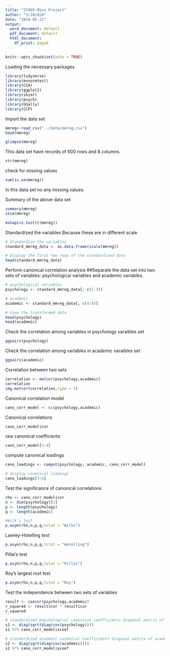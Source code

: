 ---
title: "ST405-Mini Project"
author: "S/18/824"
date: "2024-05-21"
output:
  word_document: default
  pdf_document: default
  html_document:
    df_print: paged
---

```{r setup, include=FALSE}
knitr::opts_chunk$set(echo = TRUE)
```

Loading the necessary packages
```{r}
library(tidyverse)
library(mvnormtest)
library(CCA)
library(ggplot2)
library(skimr)
library(psych)
library(GGally)
library(CCP)

```

Import the data set
```{r}
mmreg<-read_csv("../data/mmreg.csv")
head(mmreg)
```
```{r}
glimpse(mmreg)
```
This data set have records of 600 rows and 8 columns.

```{r}
str(mmreg)
```
check for missing values
```{r}
sum(is.na(mmreg))
```
In this data set no any missing values.


Summary of the above data set
```{r}
summary(mmreg)
skim(mmreg)
```

```{r}

mshapiro.test(t(mmreg))
```


Standardized the variables.Because these are in different scale
```{r}
# Standardize the variables
standard_mmreg_data <- as.data.frame(scale(mmreg))

# Display the first few rows of the standardized data
head(standard_mmreg_data)

```
Perform canonical correlation analysis
##Separate the data set into two sets of variables: psychological variables and academic variables.
```{r}
# psychological variables
psychology <- standard_mmreg_data[, c(1:3)]

# academic
academic <- standard_mmreg_data[, c(4:8)]

# View the transformed data
head(psychology)
head(academic)

```

Check the correlation among variables in psychology varaibles set
```{r}
ggpairs(psychology)
```
Check the correlation among variables in academic varaibles set
```{r}
ggpairs(academic)
```
Correlation between two sets
```{r}
correlation <- matcor(psychology,academic)
correlation
img.matcor(correlation,type = 3)
```
Canonical correlation model
```{r}
cano_corr_model <- cc(psychology,academic)

```
Canonical correlations
```{r}
cano_corr_model$cor
```
raw canonical coefficients
```{r}
cano_corr_model[3:4]
```
compute canonical loadings
```{r}
cano_loadings <- comput(psychology, academic, cano_corr_model)

# display canonical loadings
cano_loadings[3:6]
```

Test the significance of canonical correlations
```{r}
rho <- cano_corr_model$cor
n <- dim(psychology)[1]
p <- length(psychology)
q <- length(academic)

#Wilk's test
p.asym(rho,n,p,q,tstat = "Wilks")
```


Lawley-Hotelling test
```{r}
p.asym(rho,n,p,q,tstat = "Hotelling")
```

Pillai's test
```{r}
p.asym(rho,n,p,q,tstat = "Pillai")
```

Roy's largest root test
```{r}
p.asym(rho,n,p,q,tstat = "Roy")
```


Test the independence between two sets of variables
```{r}
result <- cancor(psychology,academic)
r_squared <- result$cor * result$cor
r_squared
```
```{r}
# standardized psychological canonical coefficients diagonal matrix of psychology sd's
s1 <- diag(sqrt(diag(cov(psychology))))
s1 %*% cano_corr_model$xcoef

```
```{r}
# standardized academic canonical coefficients diagonal matrix of academic sd's
s2 <- diag(sqrt(diag(cov(academic))))
s2 %*% cano_corr_model$ycoef

```


